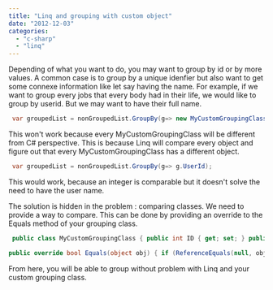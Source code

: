 ```yaml
---
title: "Linq and grouping with custom object"
date: "2012-12-03"
categories: 
  - "c-sharp"
  - "linq"
---
```


Depending of what you want to do, you may want to group by id or by more values. A common case is to group by a unique idenfier but also want to get some connexe information like let say having the name. For example, if we want to group every jobs that every body had in their life, we would like to group by userid. But we may want to have their full name.


```csharp
 var groupedList = nonGroupedList.GroupBy(g=> new MyCustomGroupingClass(g.UserId, g.UserFullName)); 
```

This won't work because every MyCustomGroupingClass will be different from C# perspective. This is because Linq will compare every object and figure out that every MyCustomGroupingClass has a different object.


```csharp
 var groupedList = nonGroupedList.GroupBy(g=> g.UserId); 
```

This would work, because an integer is comparable but it doesn't solve the need to have the user name.

The solution is hidden in the problem : comparing classes. We need to provide a way to compare. This can be done by providing an override to the Equals method of your grouping class.


```csharp
 public class MyCustomGroupingClass { public int ID { get; set; } public string FullName { get; set; }

public override bool Equals(object obj) { if (ReferenceEquals(null, obj)) return false; if (ReferenceEquals(this, obj)) return true; if (obj.GetType() != this.GetType()) return false; return Equals((MyCustomGroupingClass)obj); } protected bool Equals(MyCustomGroupingClass other) { return ID.Equals(other.ID) && string.Equals(FullName, other.FullName); } } 
```

From here, you will be able to group without problem with Linq and your custom grouping class.
